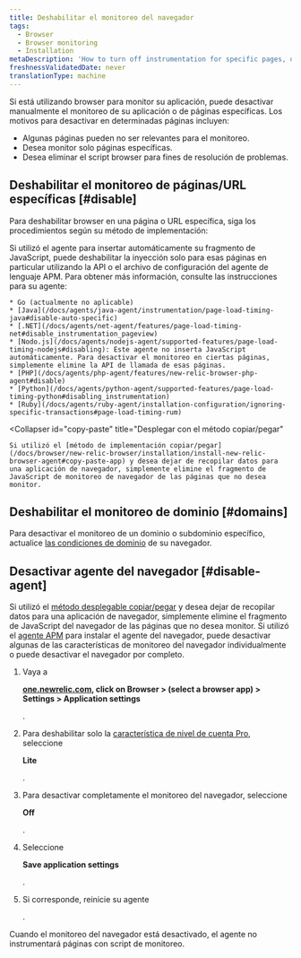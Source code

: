 ```yaml
---
title: Deshabilitar el monitoreo del navegador
tags:
  - Browser
  - Browser monitoring
  - Installation
metaDescription: 'How to turn off instrumentation for specific pages, or disable the browser agent completely.'
freshnessValidatedDate: never
translationType: machine
---
```


Si está utilizando browser para monitor su aplicación, puede desactivar manualmente el monitoreo de su aplicación o de páginas específicas. Los motivos para desactivar <InlinePopover type="browser"/>en determinadas páginas incluyen:

* Algunas páginas pueden no ser relevantes para el monitoreo.
* Desea monitor solo páginas específicas.
* Desea eliminar el script browser para fines de resolución de problemas.

## Deshabilitar el monitoreo de páginas/URL específicas [#disable]

Para deshabilitar browser en una página o URL específica, siga los procedimientos según su método de implementación:

<CollapserGroup>
  <Collapser
    id="agent"
    title="Desplegar con el agente APM seleccionado"
  >
    Si utilizó el agente <InlinePopover type="apm"/>para insertar automáticamente su fragmento de JavaScript, puede deshabilitar la inyección solo para esas páginas en particular utilizando la API o el archivo de configuración del agente de lenguaje APM. Para obtener más información, consulte las instrucciones para su agente:

    * Go (actualmente no aplicable)
    * [Java](/docs/agents/java-agent/instrumentation/page-load-timing-java#disable-auto-specific)
    * [.NET](/docs/agents/net-agent/features/page-load-timing-net#disable_instrumentation_pageview)
    * [Nodo.js](/docs/agents/nodejs-agent/supported-features/page-load-timing-nodejs#disabling): Este agente no inserta JavaScript automáticamente. Para desactivar el monitoreo en ciertas páginas, simplemente elimine la API de llamada de esas páginas.
    * [PHP](/docs/agents/php-agent/features/new-relic-browser-php-agent#disable)
    * [Python](/docs/agents/python-agent/supported-features/page-load-timing-python#disabling_instrumentation)
    * [Ruby](/docs/agents/ruby-agent/installation-configuration/ignoring-specific-transactions#page-load-timing-rum)
  </Collapser>

  <Collapser
    id="copy-paste"
    title="Desplegar con el método copiar/pegar"
  >
    Si utilizó el [método de implementación copiar/pegar](/docs/browser/new-relic-browser/installation/install-new-relic-browser-agent#copy-paste-app) y desea dejar de recopilar datos para una aplicación de navegador, simplemente elimine el fragmento de JavaScript de monitoreo de navegador de las páginas que no desea monitor.
  </Collapser>
</CollapserGroup>

## Deshabilitar el monitoreo de dominio [#domains]

Para desactivar el monitoreo de un dominio o subdominio específico, actualice [las condiciones de dominio](/docs/browser/new-relic-browser/configuration/monitor-or-block-specific-domains-subdomains) de su navegador.

## Desactivar agente del navegador [#disable-agent]

Si utilizó el [método desplegable copiar/pegar](/docs/browser/new-relic-browser/installation/install-new-relic-browser-agent#copy-paste-app) y desea dejar de recopilar datos para una aplicación de navegador, simplemente elimine el fragmento de JavaScript del navegador de las páginas que no desea monitor. Si utilizó el [agente APM](/docs/browser/new-relic-browser/installation/install-new-relic-browser-agent#select-apm-app) para instalar el agente del navegador, puede desactivar algunas de las características de monitoreo del navegador individualmente o puede desactivar el navegador por completo.

1. Vaya a

   <DNT>**[one.newrelic.com](https://one.newrelic.com/all-capabilities), click on Browser > (select a browser app) > Settings > Application settings**</DNT>

   .

2. Para deshabilitar solo la [característica de nivel de cuenta Pro](/docs/browser/new-relic-browser/getting-started/new-relic-browser), seleccione

   <DNT>**Lite**</DNT>

   .

3. Para desactivar completamente el monitoreo del navegador, seleccione

   <DNT>**Off**</DNT>

   .

4. Seleccione

   <DNT>**Save application settings**</DNT>

   .

5. Si corresponde, reinicie su agente

   <InlinePopover type="apm"/>

   .

Cuando el monitoreo del navegador está desactivado, el agente no instrumentará páginas con script de monitoreo.